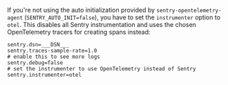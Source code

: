 If you're not using the auto initialization provided by `sentry-opentelemetry-agent` (`SENTRY_AUTO_INIT=false`), you have to
set the `instrumenter` option to `otel`. This disables all Sentry instrumentation and uses the chosen OpenTelemetry tracers for creating spans instead:

```properties {filename:application.properties}
sentry.dsn=___DSN___
sentry.traces-sample-rate=1.0
# enable this to see more logs
sentry.debug=false
# set the instrumenter to use OpenTelemetry instead of Sentry
sentry.instrumenter=otel
```
